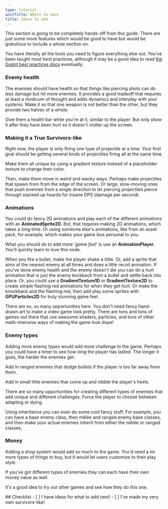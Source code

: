```yaml
---
type: tutorial
unitTitle: Where to next
title: Ideas to add
---
```




This section is going to be completely hands-off from this guide. There are just some more features which would be good to have but would be gratuitous to include a whole section on.

You have literally all the tools you need to figure everything else out. You've been taught most best practices, although it may be a good idea to read [the Godot best practices docs](https://docs.godotengine.org/en/latest/tutorials/best_practices/index.html) eventually.

### Enemy health

The enemies should have health so that things like piercing shots can do less damage but hit more enemies. It provides a good tradeoff that requires at least a modicum of thought and adds dynamics and interplay with your systems. Make it so that one weapon is not better than the other, but they provide two halves of a whole.

Give them a health bar while you're at it, similar to the player. But only show it after they have been hurt so it doesn't clutter up the screen.

### Making it a True Survivors-like

Right now, the player is only firing one type of projectile at a time. Your first goal should be getting several kinds of projectiles firing all at the same time.

Make them all unique by using a gradient texture instead of a placeholder texture to change their color.

Then, make them move in weird and wacky ways. Perhaps make projectiles that spawn from from the edge of the screen. Or large, slow-moving ones that push enemies from a single direction to let piercing projectiles pierce through stacked up hoards for insane DPS (damage per second).

### Animations

You *could* do fancy 2D animations and play each of the different animations with an **AnimatedSprite2D**. But, that requires making 2D animations, which takes a long time. Or using someone else's animations, like from an asset pack, for example, which makes your game less personal to you.

What you should do to add more '*game feel*' is use an **AnimationPlayer**. You'll quickly learn to love this node.

When you fire a bullet, make the player shake a little. Or, add a sprite that aims at the nearest enemy at all times and does a little recoil animation. If you've done enemy health and the enemy doesn't die you can do a hurt animation that is just the enemy kockback from a bullet and settle back into place. Or, you could use a **GradientTexture1D** or **GradientTexture2D** to create simple flashing red animations for when they get hurt. Or make the knockback and the flashing red, then add play some sprites with **GPUParticles2D** for truly stunning game feel.

There are so, so many opportunities here. You don't need fancy hand-drawn art to make a video game look pretty. There are tons and tons of games out there that use awesome shaders, particles, and tons of other math-intensive ways of making the game look dope!

### Enemy types

Adding more enemy types would add more challenge to the game. Perhaps you could have a timer to see how long the player has lasted. The longer it goes, the harder the enemies get.

Add in ranged enemies that dodge bullets if the player is too far away from them.

Add in small little enemies that come up and nibble the player's heels.

There are so many opportunities for creating different types of enemies that add unique and different challenges. Force the player to choose between adapting or dying.

Using inheritance you can even do some cool fancy stuff. For example, you can have a base enemy class, then mêlée and ranged enemy base classes, and then make your actual enemies inherit from either the mêlée or ranged classes,

### Money

Adding a shop system would add so much to the game. You'd need a lot more types of things to buy, but it would let users customize to their play style.

If you've got different types of enemies they can each have their own money value as well.

It's a good idea to try out other games and see how they do this one.

<Box>
## Checklist
<Checklist>
- [ ] I have ideas for what to add next!
- [ ] I've made my very own survivors-like!
</Checklist>
</Box>
